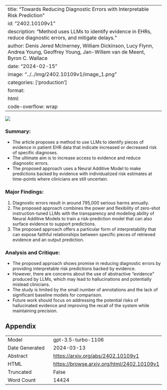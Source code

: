 
---
title: "Towards Reducing Diagnostic Errors with Interpretable Risk Prediction"
id: "2402.10109v1"
description: "Method uses LLMs to identify evidence in EHRs, reduce diagnostic errors, and mitigate delays."
author: Denis Jered McInerney, William Dickinson, Lucy Flynn, Andrea Young, Geoffrey Young, Jan-Willem van de Meent, Byron C. Wallace
date: "2024-02-15"
image: "../../img/2402.10109v1/image_1.png"
categories: ['production']
format:
  html:
    code-overflow: wrap
---

![](../../img/2402.10109v1/image_1.png)

### Summary:
- The article proposes a method to use LLMs to identify pieces of evidence in patient EHR data that indicate increased or decreased risk of specific diagnoses.
- The ultimate aim is to increase access to evidence and reduce diagnostic errors.
- The proposed approach uses a Neural Additive Model to make predictions backed by evidence with individualized risk estimates at time-points where clinicians are still uncertain.

### Major Findings:
1. Diagnostic errors result in around 795,000 serious harms annually.
2. The proposed approach combines the power and flexibility of zero-shot instruction-tuned LLMs with the transparency and modeling ability of Neural Additive Models to train a risk-prediction model that can also surface evidence to support predictions.
3. The proposed approach offers a particular form of interpretability that can expose faithful relationships between specific pieces of retrieved evidence and an output prediction.

### Analysis and Critique:
- The proposed approach shows promise in reducing diagnostic errors by providing interpretable risk predictions backed by evidence.
- However, there are concerns about the use of abstractive "evidence" produced by LLMs, which may lead to hallucinations and potentially mislead clinicians.
- The study is limited by the small number of annotations and the lack of significant baseline models for comparison.
- Future work should focus on addressing the potential risks of hallucinated evidence and improving the recall of the system while maintaining precision.

## Appendix

|          |          |
|----------|----------|
| Model     | gpt-3.5-turbo-1106       |
| Date Generated     | 2024-03-13       |
| Abstract | [https://arxiv.org/abs/2402.10109v1](https://arxiv.org/abs/2402.10109v1)        |
| HTML     | [https://browse.arxiv.org/html/2402.10109v1](https://browse.arxiv.org/html/2402.10109v1)       |
| Truncated       | False       |
| Word Count       | 14424       |